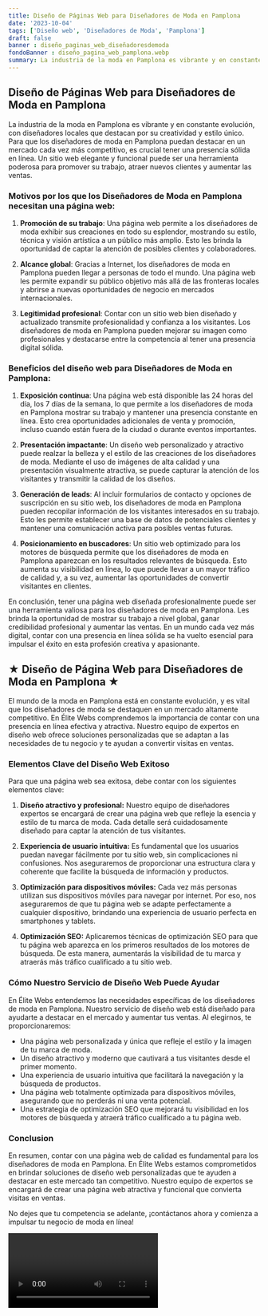 ```yaml
---
title: Diseño de Páginas Web para Diseñadores de Moda en Pamplona
date: '2023-10-04'
tags: ['Diseño web', 'Diseñadores de Moda', 'Pamplona']
draft: false
banner : diseño_paginas_web_diseñadoresdemoda
fondoBanner : diseño_pagina_web_pamplona.webp
summary: La industria de la moda en Pamplona es vibrante y en constante evolución, con diseñadores locales que destacan por su creatividad y estilo único. Para que los diseñadores de moda en Pamplona puedan destacar en un mercado cada vez más competitivo, es crucial tener una presencia sólida en línea. Un sitio web elegante y funcional puede ser una herramienta poderosa para promover su trabajo, atraer nuevos clientes y aumentar las ventas.
---
```


## Diseño de Páginas Web para Diseñadores de Moda en Pamplona

La industria de la moda en Pamplona es vibrante y en constante evolución, con diseñadores locales que destacan por su creatividad y estilo único. Para que los diseñadores de moda en Pamplona puedan destacar en un mercado cada vez más competitivo, es crucial tener una presencia sólida en línea. Un sitio web elegante y funcional puede ser una herramienta poderosa para promover su trabajo, atraer nuevos clientes y aumentar las ventas.

### Motivos por los que los Diseñadores de Moda en Pamplona necesitan una página web:

1. **Promoción de su trabajo**: Una página web permite a los diseñadores de moda exhibir sus creaciones en todo su esplendor, mostrando su estilo, técnica y visión artística a un público más amplio. Esto les brinda la oportunidad de captar la atención de posibles clientes y colaboradores.

2. **Alcance global**: Gracias a Internet, los diseñadores de moda en Pamplona pueden llegar a personas de todo el mundo. Una página web les permite expandir su público objetivo más allá de las fronteras locales y abrirse a nuevas oportunidades de negocio en mercados internacionales.

3. **Legitimidad profesional**: Contar con un sitio web bien diseñado y actualizado transmite profesionalidad y confianza a los visitantes. Los diseñadores de moda en Pamplona pueden mejorar su imagen como profesionales y destacarse entre la competencia al tener una presencia digital sólida.

### Beneficios del diseño web para Diseñadores de Moda en Pamplona:

1. **Exposición continua**: Una página web está disponible las 24 horas del día, los 7 días de la semana, lo que permite a los diseñadores de moda en Pamplona mostrar su trabajo y mantener una presencia constante en línea. Esto crea oportunidades adicionales de venta y promoción, incluso cuando están fuera de la ciudad o durante eventos importantes.

2. **Presentación impactante**: Un diseño web personalizado y atractivo puede realzar la belleza y el estilo de las creaciones de los diseñadores de moda. Mediante el uso de imágenes de alta calidad y una presentación visualmente atractiva, se puede capturar la atención de los visitantes y transmitir la calidad de los diseños.

3. **Generación de leads**: Al incluir formularios de contacto y opciones de suscripción en su sitio web, los diseñadores de moda en Pamplona pueden recopilar información de los visitantes interesados en su trabajo. Esto les permite establecer una base de datos de potenciales clientes y mantener una comunicación activa para posibles ventas futuras.

4. **Posicionamiento en buscadores**: Un sitio web optimizado para los motores de búsqueda permite que los diseñadores de moda en Pamplona aparezcan en los resultados relevantes de búsqueda. Esto aumenta su visibilidad en línea, lo que puede llevar a un mayor tráfico de calidad y, a su vez, aumentar las oportunidades de convertir visitantes en clientes.

En conclusión, tener una página web diseñada profesionalmente puede ser una herramienta valiosa para los diseñadores de moda en Pamplona. Les brinda la oportunidad de mostrar su trabajo a nivel global, ganar credibilidad profesional y aumentar las ventas. En un mundo cada vez más digital, contar con una presencia en línea sólida se ha vuelto esencial para impulsar el éxito en esta profesión creativa y apasionante.

<GifSeo />

<Cta />

## &#9733; Diseño de Página Web para Diseñadores de Moda en Pamplona &#9733;

El mundo de la moda en Pamplona está en constante evolución, y es vital que los diseñadores de moda se destaquen en un mercado altamente competitivo. En Élite Webs comprendemos la importancia de contar con una presencia en línea efectiva y atractiva. Nuestro equipo de expertos en diseño web ofrece soluciones personalizadas que se adaptan a las necesidades de tu negocio y te ayudan a convertir visitas en ventas.

### Elementos Clave del Diseño Web Exitoso

Para que una página web sea exitosa, debe contar con los siguientes elementos clave:

1. **Diseño atractivo y profesional:** Nuestro equipo de diseñadores expertos se encargará de crear una página web que refleje la esencia y estilo de tu marca de moda. Cada detalle será cuidadosamente diseñado para captar la atención de tus visitantes.

2. **Experiencia de usuario intuitiva:** Es fundamental que los usuarios puedan navegar fácilmente por tu sitio web, sin complicaciones ni confusiones. Nos aseguraremos de proporcionar una estructura clara y coherente que facilite la búsqueda de información y productos.

3. **Optimización para dispositivos móviles:** Cada vez más personas utilizan sus dispositivos móviles para navegar por internet. Por eso, nos aseguraremos de que tu página web se adapte perfectamente a cualquier dispositivo, brindando una experiencia de usuario perfecta en smartphones y tablets.

4. **Optimización SEO:** Aplicaremos técnicas de optimización SEO para que tu página web aparezca en los primeros resultados de los motores de búsqueda. De esta manera, aumentarás la visibilidad de tu marca y atraerás más tráfico cualificado a tu sitio web.

### Cómo Nuestro Servicio de Diseño Web Puede Ayudar

En Élite Webs entendemos las necesidades específicas de los diseñadores de moda en Pamplona. Nuestro servicio de diseño web está diseñado para ayudarte a destacar en el mercado y aumentar tus ventas. Al elegirnos, te proporcionaremos:

- Una página web personalizada y única que refleje el estilo y la imagen de tu marca de moda.
- Un diseño atractivo y moderno que cautivará a tus visitantes desde el primer momento.
- Una experiencia de usuario intuitiva que facilitará la navegación y la búsqueda de productos.
- Una página web totalmente optimizada para dispositivos móviles, asegurando que no perderás ni una venta potencial.
- Una estrategia de optimización SEO que mejorará tu visibilidad en los motores de búsqueda y atraerá tráfico cualificado a tu página web.

### Conclusion

En resumen, contar con una página web de calidad es fundamental para los diseñadores de moda en Pamplona. En Élite Webs estamos comprometidos en brindar soluciones de diseño web personalizadas que te ayuden a destacar en este mercado tan competitivo. Nuestro equipo de expertos se encargará de crear una página web atractiva y funcional que convierta visitas en ventas.

No dejes que tu competencia se adelante, ¡contáctanos ahora y comienza a impulsar tu negocio de moda en línea!

<Video />

<CtaBot job='Diseñadores de Moda' city='Pamplona'/>

<Gmaps query='Pamplona+españa+maps' />